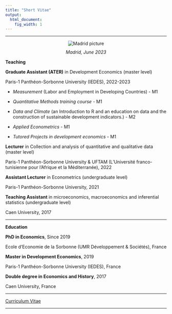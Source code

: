 ```yaml
---
title: "Short Vitae"
output:
  html_document:
    fig_width: 1
---
```




---

<style>
figure {
  text-align: center;
}

figcaption {
  margin-top: 10px;
}
</style>
<p>
<div class="row">
<figure>
  <img alt="Madrid picture" src="images/IMG_20230620_191914.jpg"/>
  <figcaption> <i>Madrid, June 2023 </i> </figcaption>
</figure>
</div>
</p>

**Teaching**

**Graduate Assistant (ATER)** in Development Economics (master level)

Paris-1 Panthéon-Sorbonne University (IEDES), 2022-2023

- *Measurement* (Labor and Employment in Developing Countries) - M1

- *Quantitative Methods training course* - M1

- *Data and Climate* (an Introduction to R and an education on data and the construction of sustainable development indicators.) - M2

- *Applied Econometrics* - M1

- *Tutored Projects in development economics* - M1


**Lecturer** in Collection and analysis of quantitative and qualitative data (master level)

Paris-1 Panthéon-Sorbonne University & UFTAM (L'Université franco-tunisienne pour l'Afrique et la Méditerranée), 2022


**Assistant Lecturer** in Econometrics (undergraduate level)

Paris-1 Panthéon-Sorbonne University, 2021


**Teaching Assistant** in microeconomics, macroeconomics and inferential statistics (undergraduate level)

Caen University, 2017






----

**Education**

**PhD in Economics**, Since 2019

Ecole d'Economie de la Sorbonne (UMR Développement & Sociétés), France


**Master in Development Economics**, 2019

Paris-1 Panthéon-Sorbonne University (IEDES), France


**Double degree in Economics and History**, 2017

Caen University, France

----

[Curriculum Vitae](https://jeanbaptisteguiffard.github.io/mywebsite/CV_JBG_univ_20042023.pdf)

----
